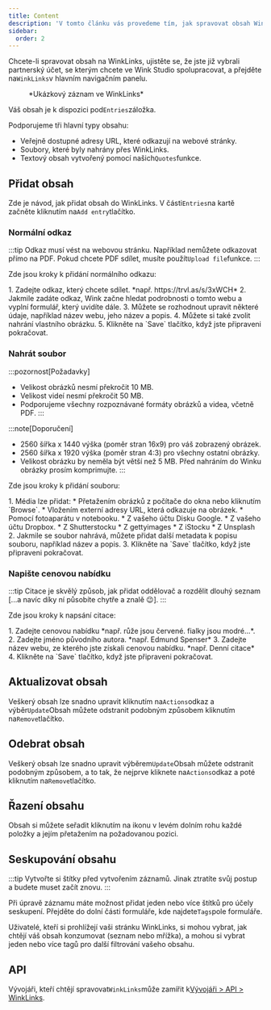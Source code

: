 ```yaml
---
title: Content
description: 'V tomto článku vás provedeme tím, jak spravovat obsah WinkLinks.'
sidebar:
  order: 2
---
```


Chcete-li spravovat obsah na WinkLinks, ujistěte se, že jste již vybrali partnerský účet, se kterým chcete ve Wink Studio spolupracovat, a přejděte na`WinkLinks`v hlavním navigačním panelu.

<figure>
  <CloudinaryImage width="350" height="561" resize="scale" quality="best" alt="Záznam WinkLinks" src="academy/winklinks-entry" errorImage="noimage_opaque_nyrtl0.png" />

  <figcaption>*Ukázkový záznam ve WinkLinks*</figcaption>
</figure>


Váš obsah je k dispozici pod`Entries`záložka.

Podporujeme tři hlavní typy obsahu:

* Veřejně dostupné adresy URL, které odkazují na webové stránky.
* Soubory, které byly nahrány přes WinkLinks.
* Textový obsah vytvořený pomocí našich`Quotes`funkce.

## Přidat obsah

Zde je návod, jak přidat obsah do WinkLinks. V části`Entries`na kartě začněte kliknutím na`Add entry`tlačítko.

### Normální odkaz

:::tip
Odkaz musí vést na webovou stránku. Například nemůžete odkazovat přímo na PDF. Pokud chcete PDF sdílet, musíte použít`Upload file`funkce.
:::

Zde jsou kroky k přidání normálního odkazu:

<Steps>
  1. Zadejte odkaz, který chcete sdílet. *např. https://trvl.as/s/3xWCH*
  2. Jakmile zadáte odkaz, Wink začne hledat podrobnosti o tomto webu a vyplní formulář, který uvidíte dále.
  3. Můžete se rozhodnout upravit některé údaje, například název webu, jeho název a popis.
  4. Můžete si také zvolit nahrání vlastního obrázku.
  5. Klikněte na `Save` tlačítko, když jste připraveni pokračovat.
</Steps>


### Nahrát soubor

:::pozornost\[Požadavky]

* Velikost obrázků nesmí překročit 10 MB.
* Velikost videí nesmí překročit 50 MB.
* Podporujeme všechny rozpoznávané formáty obrázků a videa, včetně PDF. :::

:::note\[Doporučení]

* 2560 šířka x 1440 výška (poměr stran 16x9) pro váš zobrazený obrázek.
* 2560 šířka x 1920 výška (poměr stran 4:3) pro všechny ostatní obrázky.
* Velikost obrázku by neměla být větší než 5 MB. Před nahráním do Winku obrázky prosím komprimujte. :::

Zde jsou kroky k přidání souboru:

<Steps>
  1. Média lze přidat:
     * Přetažením obrázků z počítače do okna nebo kliknutím `Browse`.
     * Vložením externí adresy URL, která odkazuje na obrázek.
     * Pomocí fotoaparátu v notebooku.
     * Z vašeho účtu Disku Google.
     * Z vašeho účtu Dropbox.
     * Z Shutterstocku
     * Z gettyimages
     * Z iStocku
     * Z Unsplash
  2. Jakmile se soubor nahrává, můžete přidat další metadata k popisu souboru, například název a popis.
  3. Klikněte na `Save` tlačítko, když jste připraveni pokračovat.
</Steps>


### Napište cenovou nabídku

:::tip
Citace je skvělý způsob, jak přidat oddělovač a rozdělit dlouhý seznam \[...a navíc díky ní působíte chytře a znalě 😉].
:::

Zde jsou kroky k napsání citace:

<Steps>
  1. Zadejte cenovou nabídku *např. růže jsou červené. fialky jsou modré...*.
  2. Zadejte jméno původního autora. *např. Edmund Spenser*
  3. Zadejte název webu, ze kterého jste získali cenovou nabídku. *např. Denní citace*
  4. Klikněte na `Save` tlačítko, když jste připraveni pokračovat.
</Steps>


## Aktualizovat obsah

Veškerý obsah lze snadno upravit kliknutím na`Actions`odkaz a výběr`Update`Obsah můžete odstranit podobným způsobem kliknutím na`Remove`tlačítko.

## Odebrat obsah

Veškerý obsah lze snadno upravit výběrem`Update`Obsah můžete odstranit podobným způsobem, a to tak, že nejprve kliknete na`Actions`odkaz a poté kliknutím na`Remove`tlačítko.

## Řazení obsahu

Obsah si můžete seřadit kliknutím na ikonu v levém dolním rohu každé položky a jejím přetažením na požadovanou pozici.

## Seskupování obsahu

:::tip
Vytvořte si štítky před vytvořením záznamů. Jinak ztratíte svůj postup a budete muset začít znovu.
:::

Při úpravě záznamu máte možnost přidat jeden nebo více štítků pro účely seskupení. Přejděte do dolní části formuláře, kde najdete`Tags`pole formuláře.

Uživatelé, kteří si prohlížejí vaši stránku WinkLinks, si mohou vybrat, jak chtějí váš obsah konzumovat (seznam nebo mřížka), a mohou si vybrat jeden nebo více tagů pro další filtrování vašeho obsahu.

## API

Vývojáři, kteří chtějí spravovat`WinkLinks`může zamířit k[Vývojáři > API > WinkLinks](/developers/apis/#winklinks-api).

